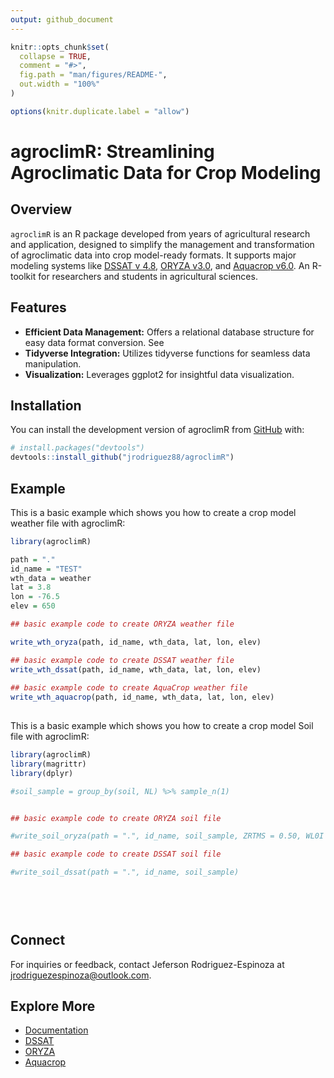 ```yaml
---
output: github_document
---
```


<!-- README.md is generated from README.Rmd. Please edit that file -->

```r
knitr::opts_chunk$set(
  collapse = TRUE,
  comment = "#>",
  fig.path = "man/figures/README-",
  out.width = "100%"
)

options(knitr.duplicate.label = "allow")
```

# agroclimR: Streamlining Agroclimatic Data for Crop Modeling

<!-- badges: start -->
<!-- badges: end -->

## Overview

`agroclimR` is an R package developed from years of agricultural research and application, designed to simplify the management and transformation of agroclimatic data into crop model-ready formats. It supports major modeling systems like [DSSAT v 4.8](https://dssat.net/), [ORYZA v3.0](https://www.irri.org/oryza), and [Aquacrop v6.0](https://www.fao.org/aquacrop/). An R-toolkit for researchers and students in agricultural sciences.

## Features

- **Efficient Data Management:** Offers a relational database structure for easy data format conversion. See 
- **Tidyverse Integration:** Utilizes tidyverse functions for seamless data manipulation.
- **Visualization:** Leverages ggplot2 for insightful data visualization.

## Installation

You can install the development version of agroclimR from [GitHub](https://github.com/jrodriguez88/agroclimR) with:

``` r
# install.packages("devtools")
devtools::install_github("jrodriguez88/agroclimR")
```

## Example

This is a basic example which shows you how to create a crop model weather file with agroclimR:

```r
library(agroclimR)

path = "."
id_name = "TEST"
wth_data = weather
lat = 3.8
lon = -76.5
elev = 650

## basic example code to create ORYZA weather file

write_wth_oryza(path, id_name, wth_data, lat, lon, elev)

## basic example code to create DSSAT weather file
write_wth_dssat(path, id_name, wth_data, lat, lon, elev)
 
## basic example code to create AquaCrop weather file  
write_wth_aquacrop(path, id_name, wth_data, lat, lon, elev)
 
```

This is a basic example which shows you how to create a crop model Soil file with agroclimR:

```r

library(agroclimR)
library(magrittr)
library(dplyr)

#soil_sample = group_by(soil, NL) %>% sample_n(1)


## basic example code to create ORYZA soil file

#write_soil_oryza(path = ".", id_name, soil_sample, ZRTMS = 0.50, WL0I = 0, WCLI = 'FC' , RIWCLI = 'NO', SATAV = 20)

## basic example code to create DSSAT soil file

#write_soil_dssat(path = ".", id_name, soil_sample)
 

 
 
```

## Connect

For inquiries or feedback, contact Jeferson Rodriguez-Espinoza at <jrodriguezespinoza@outlook.com>.

## Explore More

- [Documentation](https://jrodriguez88.github.io/agroclimR/)
- [DSSAT](https://dssat.net/)
- [ORYZA](https://www.irri.org/oryza)
- [Aquacrop](https://www.fao.org/aquacrop/)


